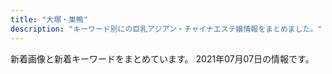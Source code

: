 ```yaml
---
title: "大塚・巣鴨"
description: "キーワード別にの巨乳アジアン・チャイナエステ嬢情報をまとめました。"
---
```


新着画像と新着キーワードをまとめています。
2021年07月07日の情報です。

<DmmAffiliateIns />
<KeywordTable
  shops={
    [
    {
        "keywords": {},
        "name": "\u660e\u6d1e",
        "img_links": [
            "https://townnet.ne.jp/myondon/top/staff/img/aya.jpg",
            "https://townnet.ne.jp/myondon/img/img_02.jpg",
            "https://townnet.ne.jp/myondon/top/view/img/v_03.jpg",
            "https://townnet.ne.jp/myondon/top/view/img/s_12.jpg",
            "https://townnet.ne.jp/myondon/top/staff/img/hal.jpg",
            "https://townnet.ne.jp/myondon/top/img/information.jpg",
            "https://townnet.ne.jp/myondon/top/view/img/s_10.jpg",
            "https://townnet.ne.jp/myondon/top/view/img/s_11.jpg",
            "https://townnet.ne.jp/myondon/top/view/img/v_06.jpg",
            "https://townnet.ne.jp/myondon/top/view/img/s_02.jpg",
            "https://townnet.ne.jp/myondon/top/view/img/s_05.jpg",
            "https://townnet.ne.jp/myondon/top/view/img/s_03.jpg",
            "https://townnet.ne.jp/myondon/top/staff/img/kaori.jpg",
            "https://townnet.ne.jp/myondon/top/view/img/v_05.jpg",
            "https://townnet.ne.jp/myondon/top/view/img/s_08.jpg",
            "https://townnet.ne.jp/myondon/top/staff/img/momo.jpg",
            "https://townnet.ne.jp/myondon/top/access/img/kanban.jpg",
            "https://townnet.ne.jp/myondon/top/view/img/v_07.jpg",
            "https://townnet.ne.jp/myondon/top/img/net1.jpg",
            "https://townnet.ne.jp/myondon/top/view/img/s_09.jpg",
            "https://townnet.ne.jp/myondon/top/view/img/v_04.jpg",
            "https://townnet.ne.jp/myondon/top/staff/img/kaori_1.jpg",
            "https://townnet.ne.jp/myondon/top/view/img/s_06.jpg",
            "https://townnet.ne.jp/myondon/top/view/img/v_02.jpg",
            "https://townnet.ne.jp/myondon/top/system/img/price.jpg",
            "https://townnet.ne.jp/myondon/top/staff/img/bb.jpg",
            "https://townnet.ne.jp/myondon/top/system/img/net.jpg",
            "https://townnet.ne.jp/myondon/top/view/img/v_08.jpg",
            "https://townnet.ne.jp/myondon/top/staff/img/mari.jpg",
            "https://townnet.ne.jp/myondon/top/view/img/s_01.jpg",
            "https://townnet.ne.jp/myondon/top/view/img/s_07.jpg",
            "https://townnet.ne.jp/myondon/top/view/img/v_01.jpg",
            "https://townnet.ne.jp/myondon/top/view/img/s_04.jpg",
            "https://townnet.ne.jp/myondon/top/staff/img/g_6576.jpg"
        ],
        "station": "JR\u5927\u585a\u99c5\u5317\u53e3",
        "url": "https://townnet.ne.jp/myondon/"
    },
    {
        "station": "JR\u5927\u585a\u99c5\u5317\u53e3",
        "img_links": [
            "https://ootsuka-esthe.com/wp-content/uploads/2021/06/\u96fb\u8a71\u756a\u53f7TOP.jpg",
            "https://ootsuka-esthe.com/wp-content/uploads/2021/05/\u30d7\u30ec\u30bc\u30f3\u30c6\u30fc\u30b7\u30e7\u30f3\uff13-1-300x139.jpg",
            "https://ootsuka-esthe.com/wp-content/uploads/2021/05/\u30d7\u30ec\u30bc\u30f3\u30c6\u30fc\u30b7\u30e7\u30f3\uff12-300x139.jpg",
            "https://ootsuka-esthe.com/wp-content/uploads/2021/05/c299901-225x300.jpg",
            "https://ootsuka-esthe.com/wp-content/uploads/2021/05/c99801-225x300.jpg",
            "https://ootsuka-esthe.com/wp-content/uploads/2021/05/c100001-225x300.jpg",
            "https://ootsuka-esthe.com/wp-content/uploads/2021/05/\u30d7\u30ec\u30bc\u30f3\u30c6\u30fc\u30b7\u30e7\u30f3\uff13-300x144.jpg"
        ],
        "keywords": {
            "F": 4,
            "92": 4,
            "87": 20,
            "D": 20
        },
        "name": "\u611b",
        "url": "https://ootsuka-esthe.com/"
    },
    {
        "station": "JR\u99d2\u8fbc\u99c5\u5317\u53e3",
        "img_links": [
            "http://relaxation.ebb.jp/2/uploadimg/1623304693.jpg",
            "http://relaxation.ebb.jp/vis_theptframe.png",
            "http://relaxation.ebb.jp/2/uploadimg/1622415926.jpg",
            "http://relaxation.ebb.jp/2/uploadimg/1625038221.jpg",
            "http://relaxation.ebb.jp/int2.jpg",
            "http://relaxation.ebb.jp/int1.jpg",
            "http://relaxation.ebb.jp/2/uploadimg/1622415919.jpg",
            "http://relaxation.ebb.jp/2/uploadimg/1614080297.jpg",
            "http://relaxation.ebb.jp/2/uploadimg/1614080305.jpg",
            "http://relaxation.ebb.jp/2/uploadimg/1622445774.jpg",
            "http://relaxation.ebb.jp/2/uploadimg/1614080268.jpg",
            "http://relaxation.ebb.jp/dozdLZQPkhPUwC2.png",
            "http://relaxation.ebb.jp/2/uploadimg/1622415787.jpg",
            "http://relaxation.ebb.jp/2/uploadimg/1625038168.jpg",
            "http://relaxation.ebb.jp/2/uploadimg/1622446106.jpg",
            "http://relaxation.ebb.jp/int3.jpg",
            "http://relaxation.ebb.jp/2/uploadimg/1622958883.jpg",
            "http://relaxation.ebb.jp/2/uploadimg/1622415878.jpg"
        ],
        "keywords": {
            "87": 12,
            "98": 12,
            "C": 24,
            "E": 12,
            "84": 24,
            "D": 24,
            "86": 12,
            "G": 24
        },
        "url": "http://relaxation.ebb.jp/",
        "name": "\u7652\u51e6\uff5e\u30e6\u30c9\u30b3\u30ed\uff5e"
    },
    {
        "name": "RelaCute no.1\u30fb\u30ea\u30e9\u30ad\u30e5\u30fc\u30c8 no.1",
        "station": "\u897f\u5de3\u9d28\u99c5A3\u53e3",
        "img_links": [],
        "url": "http://mermaid.tyo.ac/",
        "keywords": {}
    },
    {
        "url": "http://arm-es.com/",
        "station": "JR\u99d2\u8fbc\u99c5\u6771\u53e3",
        "keywords": {},
        "img_links": [
            "http://arm-es.com/media/sites/13/elementor/thumbs/1612941267-3-p2nc2n5s8wdne3iijmujipa4axtqhup7qyec8bx9rs.jpg",
            "http://arm-es.com/media/sites/13/elementor/thumbs/1620398909-1-p6tkxy0ltzgi90uyzgw6t8z0s28e1bsp25cklhd2g0.jpg",
            "http://arm-es.com/media/sites/13/2021/02/r1-1.jpg",
            "http://arm-es.com/media/sites/13/elementor/thumbs/1613538765-F562FBE7-D9D5-4A85-97B7-94AF100F9870-p2zdfc5no7l6u0mpugrrh7estz1rfzcbvcszv6b2cg.jpeg",
            "http://arm-es.com/media/sites/13/2021/02/r2-1.jpg",
            "http://arm-es.com/media/sites/13/elementor/thumbs/1619432795-1-p6a48o8wfryoxtz2upg7drb5sqdut37uwnb0df4h40.jpg",
            "http://arm-es.com/media/sites/13/2021/03/1616658266-9AFA83A6-DA81-4A53-8BB7-573D97A63C23.jpeg",
            "http://arm-es.com/media/sites/13/elementor/thumbs/1615907550-DE5AD401-0C44-4EC3-AB52-CB94A75B4D20-p4b3gedphkahsbf1rk9reb6hl6w950twbseooo34ps.jpeg",
            "http://arm-es.com/media/sites/13/elementor/thumbs/1612941250-2-p2nc276jzst1ag5kjadb8ljz412n1kwl8w2sec9qjk.jpg",
            "http://arm-es.com/media/sites/13/elementor/thumbs/1612941250-2-p2nc276j0prrwq5q4xxvubba7e0huzxs0rb32mkypk.jpg",
            "http://arm-es.com/media/sites/13/2021/02/1612779404-flash.jpg",
            "http://arm-es.com/media/sites/13/elementor/thumbs/1623719718-2-p8ohgdye5w1igswx9b0t9ohujj7obbd4f70dqautgg.jpg",
            "http://arm-es.com/media/sites/13/elementor/thumbs/1612941267-3-p2nc2n5t7zewrticxz9ywzit7kvvofo0z361k1m1ls.jpg",
            "http://arm-es.com/media/sites/13/2021/02/1612779406-flash1.jpg",
            "http://arm-es.com/media/sites/13/2021/02/1613544003-c19.jpg",
            "http://arm-es.com/media/sites/13/elementor/thumbs/1614830040-A4F263E2-84CF-4064-849B-5F1D3A8962B7-p3pdykoker7f35d9jk8yis75bexrtphuaa8gl2e10g.jpeg",
            "http://arm-es.com/media/sites/13/elementor/thumbs/1612941234-1-p2nc1s53zd76qyrkkrfuqf3wp82mfua2movbe779h4.jpg",
            "http://arm-es.com/media/sites/13/elementor/thumbs/1623076401-1-p8bivcvfbo69pdjd473zpuosrfmws3bi1m4vhxza1s.jpg",
            "http://arm-es.com/media/sites/13/2021/03/1616658265-717B549D-EE02-4F25-9DF3-43649AB2785F.jpeg",
            "http://arm-es.com/media/sites/13/2021/02/1612776477-top.jpg",
            "http://arm-es.com/media/sites/13/elementor/thumbs/1612941358-6-p2nc50p3itmqqm29o5tlblp2d044yb4sepriwieg1k.jpg",
            "http://arm-es.com/media/sites/13/elementor/thumbs/1612941284-4-p2nc3351h2zivgvaybr7738yehmz4pgnh5hle19ku0.jpg",
            "http://arm-es.com/media/sites/13/elementor/thumbs/1612941410-5-p2nc6dkpe7hnic39qqy6x9d191f82kitxforuwdz20.jpg",
            "http://arm-es.com/media/sites/13/elementor/thumbs/1612941234-1-p2nc1s54yg8g4orez3va4pcllv4rmf8vutn0pww1b4.jpg",
            "http://arm-es.com/media/sites/13/2021/04/1624933712-2.jpg"
        ],
        "name": "\u30de\u30b7\u30e5\u30de\u30ed"
    },
    {
        "url": "http://hi-msg.com/cocochi/",
        "keywords": {
            "87": 7,
            "E": 7,
            "86": 14
        },
        "name": "COCOCHI",
        "station": "JR\u5927\u585a\u99c5\u5317\u53e3",
        "img_links": [
            "http://hi-msg.com/cocochi/images/slider/slide3.png",
            "http://hi-msg.com/cocochi/images/staff_images/st2.jpg",
            "http://hi-msg.com/cocochi/images/staff_images/st3.jpg",
            "http://hi-msg.com/cocochi/images/an_4_01.jpg",
            "http://hi-msg.com/cocochi/images/an_3_01.jpg",
            "http://hi-msg.com/cocochi/images/index_01.jpg",
            "http://hi-msg.com/cocochi/images/an_6_02.jpg",
            "http://hi-msg.com/cocochi/images/an_1_02.jpg",
            "http://hi-msg.com/cocochi/images/staff_images/st1.jpg",
            "http://hi-msg.com/cocochi/images/slider/slide1s.png",
            "http://hi-msg.com/cocochi/images/an_2_01.jpg",
            "http://hi-msg.com/cocochi/images/an_5_02.jpg",
            "http://hi-msg.com/cocochi/images/r4.jpg",
            "http://hi-msg.com/cocochi/images/an_2_02.jpg",
            "http://hi-msg.com/cocochi/images/fbb.jpg",
            "http://hi-msg.com/cocochi/images/an_6_01.jpg",
            "http://hi-msg.com/cocochi/images/slider/slide2s.png",
            "http://hi-msg.com/cocochi/images/r1.jpg",
            "http://hi-msg.com/cocochi/images/an_5_01.jpg",
            "http://hi-msg.com/cocochi/images/slider/slide2.png",
            "http://hi-msg.com/cocochi/images/staff_images/sl.png",
            "http://hi-msg.com/cocochi/images/r3.jpg",
            "http://hi-msg.com/cocochi/images/index-1.jpg",
            "http://hi-msg.com/cocochi/images/sys1.jpg",
            "http://hi-msg.com/cocochi/images/slider/slide3s.png",
            "http://hi-msg.com/cocochi/images/eve.png",
            "http://hi-msg.com/cocochi/images/qr.jpg",
            "http://hi-msg.com/cocochi/images/r2.jpg",
            "http://hi-msg.com/cocochi/images/an_3_02.jpg",
            "http://hi-msg.com/cocochi/images/an_4_02.jpg",
            "http://hi-msg.com/cocochi/images/slider/slide1.png",
            "http://hi-msg.com/cocochi/images/index-2.jpg",
            "http://hi-msg.com/cocochi/images/an_1_01.jpg"
        ]
    },
    {
        "url": "http://rinpa-awa.info/",
        "keywords": {},
        "img_links": [],
        "name": "\u99a8-\u304b\u304a\u308a-",
        "station": "JR\u5927\u585a\u99c5\u5317\u53e3"
    },
    {
        "name": "\u51db\u82b1 \u308a\u3093\u304b",
        "keywords": {
            "F": 4,
            "E": 14,
            "\u30bb\u30af\u30b7\u30fc": 2,
            "D": 20
        },
        "img_links": [
            "https://rin-este.info/wp-content/uploads/2021/02/shaujsialskas.jpg",
            "https://rin-este.info/wp-content/themes/este/img/top-img01.png",
            "https://rin-este.info/wp-content/themes/este/img/4.jpg",
            "https://rin-este.info/wp-content/uploads/2021/02/sajioaioaa1.jpg",
            "https://rin-este.info/wp-content/themes/este/img/2.jpg",
            "https://rin-este.info/wp-content/uploads/2021/02/1saijojsaiosa.jpg",
            "http://rin-este.info/wp-content/themes/este/img/top-img05.png",
            "http://rin-este.info/wp-content/themes/este/img/tel_footer.png",
            "https://rin-este.info/wp-content/themes/este/img/tel_header.png",
            "http://rin-este.info/wp-content/themes/este/img/2.jpg",
            "https://rin-este.info/wp-content/uploads/2021/02/0006.jpg",
            "https://rin-este.info/wp-content/themes/este/img/call.png",
            "https://rin-este.info/wp-content/uploads/2021/02/00002101021.jpg",
            "http://rin-este.info/wp-content/themes/este/img/tel_header.png",
            "http://rin-este.info/wp-content/themes/este/img/4.jpg",
            "http://rin-este.info/wp-content/themes/este/img/top-img01.png",
            "https://rin-este.info/wp-content/themes/este/img/top-img03.png",
            "https://rin-este.info/wp-content/uploads/2021/02/3sjaioaoisaas.jpg",
            "https://rin-este.info/wp-content/themes/este/img/top-img04.png",
            "http://rin-este.info/wp-content/themes/este/img/call.png",
            "https://rin-este.info/wp-content/themes/este/img/top-img02.png",
            "https://rin-este.info/wp-content/uploads/2021/02/jsioaioasoai.jpg",
            "https://rin-este.info/wp-content/themes/este/img/3.jpg",
            "http://rin-este.info/wp-content/themes/este/img/3.jpg",
            "https://rin-este.info/wp-content/themes/este/img/tel_footer.png",
            "https://rin-este.info/wp-content/themes/este/img/top-img05.png",
            "https://rin-este.info/wp-content/themes/este/img/1.jpg",
            "http://rin-este.info/wp-content/themes/este/img/top-img04.png",
            "http://rin-este.info/wp-content/themes/este/img/1.jpg",
            "http://rin-este.info/wp-content/themes/este/img/top-img02.png",
            "https://rin-este.info/wp-content/uploads/2021/02/0000000000.jpg"
        ],
        "station": "JR\u5927\u585a\u99c5\u5357\u53e3",
        "url": "http://rin-este.info/"
    },
    {
        "keywords": {
            "86": 1,
            "89": 1,
            "D": 1,
            "C": 7,
            "88": 3,
            "87": 3
        },
        "img_links": [
            "http://www.ko-story.com/css/osusume-17a.jpg",
            "http://www.ko-story.com/css/head-change.jpg",
            "http://www.ko-story.com/css/nav/nav-006.jpg",
            "http://www.ko-story.com/css/main-girl02.png",
            "http://www.ko-story.com/css/tel01.png",
            "http://www.ko-story.com/css/nav/nav-005.jpg",
            "http://www.ko-story.com/css/staff/staff-0010-b.jpg",
            "http://www.ko-story.com/css/staff/staff-06-a.jpg",
            "http://www.ko-story.com/css/osusume-0011.jpg",
            "http://www.ko-story.com/css/main-staff03.jpg",
            "http://www.ko-story.com/css/staff/staff-0005-a.jpg",
            "http://www.ko-story.com/css/staff/staff-008-b.jpg",
            "http://www.ko-story.com/css/nav/nav-003.jpg",
            "http://www.ko-story.com/css/nav/nav-002.jpg",
            "http://www.ko-story.com/css/top01-left03.jpg",
            "http://www.ko-story.com/css/top01-left01.png",
            "http://www.ko-story.com/css/staff/staff-06-b.jpg",
            "http://www.ko-story.com/css/main-staff01.jpg",
            "http://www.ko-story.com/css/staff/staff-008-a.jpg",
            "http://www.ko-story.com/css/staff/staff-0010-a.jpg",
            "http://www.ko-story.com/css/nav/nav-004.jpg",
            "http://www.ko-story.com/css/staff/staff-0005-b.jpg",
            "http://www.ko-story.com/css/nav/nav-007.jpg",
            "http://www.ko-story.com/css/osusume-016.jpg",
            "http://www.ko-story.com/css/top01-left02.jpg",
            "http://www.ko-story.com/css/nav/nav-001.jpg"
        ],
        "station": "JR\u99d2\u8fbc\u99c5\u5357\u53e3",
        "name": "\u30b9\u30c8\u30fc\u30ea\u30fc",
        "url": "http://www.ko-story.com/"
    },
    {
        "station": "JR\u5de3\u9d28\u99c5\u6b63\u9762\u53e3",
        "url": "http://www.relax-luck.work/",
        "name": "Relax Luck",
        "img_links": [
            "http://www.relax-luck.work/images/interior_t.jpg",
            "http://www.relax-luck.work/sp/images/footer.jpg",
            "http://www.relax-luck.work/img/erika1.jpg",
            "http://www.relax-luck.work/sp/img/erika2.jpg",
            "http://www.relax-luck.work/sp/staff/miho.jpg",
            "http://www.relax-luck.work/img/miho2.jpg",
            "http://www.relax-luck.work/sp/images/ac1.jpg",
            "http://www.relax-luck.work/sp/menu/top.jpg",
            "http://www.relax-luck.work/img/erika2.jpg",
            "http://www.relax-luck.work/sp/img/sizuka2.jpg",
            "http://www.relax-luck.work/sp/images/head.jpg",
            "http://www.relax-luck.work/images/ta.jpg",
            "http://www.relax-luck.work/images/1.jpg",
            "http://www.relax-luck.work/img/sizuka2.jpg",
            "http://www.relax-luck.work/sp/images/ac1.png",
            "http://www.relax-luck.work/sp/img/erika1.jpg",
            "http://www.relax-luck.work/images/sys.png",
            "http://www.relax-luck.work/sp/images/news.jpg",
            "http://www.relax-luck.work/images/rec2.jpg",
            "http://www.relax-luck.work/images/3.jpg",
            "http://www.relax-luck.work/sp/images/rec2.jpg",
            "http://www.relax-luck.work/sp/images/int2.png",
            "http://www.relax-luck.work/images/4.jpg",
            "http://www.relax-luck.work/sp/staff/siori.jpg",
            "http://www.relax-luck.work/images/2.jpg",
            "http://www.relax-luck.work/images/staff_t.jpg",
            "http://www.relax-luck.work/sp/img/sizuka1.jpg",
            "http://www.relax-luck.work/sp/images/int1.png",
            "http://www.relax-luck.work/sp/images/tel.png",
            "http://www.relax-luck.work/img/miho1.jpg",
            "http://www.relax-luck.work/sp/images/ta.png",
            "http://www.relax-luck.work/sp/images/interior_t.jpg",
            "http://www.relax-luck.work/sp/images/staff_t.jpg",
            "http://www.relax-luck.work/images/int1.png",
            "http://www.relax-luck.work/images/int2.png",
            "http://www.relax-luck.work/sp/img/siori1.jpg",
            "http://www.relax-luck.work/sp/images/rec1.jpg",
            "http://www.relax-luck.work/images/news_t.jpg",
            "http://www.relax-luck.work/images/rec1.jpg",
            "http://www.relax-luck.work/images/sm.jpg",
            "http://www.relax-luck.work/sp/staff/sizuka.jpg",
            "http://www.relax-luck.work/images/tr.jpg",
            "http://www.relax-luck.work/img/sizuka1.jpg",
            "http://www.relax-luck.work/images/head.jpg",
            "http://www.relax-luck.work/images/ac1.jpg",
            "http://www.relax-luck.work/img/siori2.jpg",
            "http://www.relax-luck.work/sp/staff/erika.jpg",
            "http://www.relax-luck.work/sp/img/miho2.jpg",
            "http://www.relax-luck.work/sp/menu/staff.jpg",
            "http://www.relax-luck.work/sp/images/sys.png",
            "http://www.relax-luck.work/img/siori1.jpg",
            "http://www.relax-luck.work/sp/img/miho1.jpg",
            "http://www.relax-luck.work/sp/img/siori2.jpg"
        ],
        "keywords": {}
    },
    {
        "img_links": [],
        "station": "JR\u99d2\u8fbc\u99c5\u5357\u53e3",
        "keywords": {},
        "url": "http://iyashinomori.oks.bz/",
        "name": "\u7652\u3057\u306e\u68ee"
    },
    {
        "url": "http://ko-relax.info/",
        "station": "JR\u99d2\u8fbc\u99c5\u6771\u53e3",
        "keywords": {},
        "img_links": [],
        "name": "\u3066\u3082\u307f\u3084"
    },
    {
        "name": "\u5343\u4ee3\u5bb6",
        "station": "\u5de3\u9d28\u99c5A3\u51fa\u53e3",
        "keywords": {},
        "img_links": [
            "http://www.tiyoya.work/images/int1.png",
            "http://www.tiyoya.work/staff/sakura.jpg",
            "http://www.tiyoya.work/staff/momo.jpg",
            "http://www.tiyoya.work/img/momo1.jpg",
            "http://www.tiyoya.work/images/interior_t.jpg",
            "http://www.tiyoya.work/images/rec2.jpg",
            "http://www.tiyoya.work/images/news.jpg",
            "http://www.tiyoya.work/images/staff_t.jpg",
            "http://www.tiyoya.work/images/sys.png",
            "http://www.tiyoya.work/img/sakura1.jpg",
            "http://www.tiyoya.work/img/aya1.jpg",
            "http://www.tiyoya.work/images/int2.png",
            "http://www.tiyoya.work/staff/aya.jpg",
            "http://www.tiyoya.work/images/head.jpg",
            "http://www.tiyoya.work/images/tg.jpg"
        ],
        "url": "http://www.tiyoya.work/"
    },
    {
        "keywords": {},
        "url": "https://sakura.aoaoeo.com/",
        "station": "JR\u5927\u585a\u99c5\u5317\u53e3",
        "img_links": [],
        "name": "SAKURA \u30ea\u30e9\u30af\u30bc\u30fc\u30b7\u30e7\u30f3"
    },
    {
        "img_links": [
            "http://relax-orange.work/i/img/r4.jpg",
            "http://relax-orange.work/img/st2.jpg",
            "http://relax-orange.work/img/sta3.jpg",
            "http://relax-orange.work/i/img/sta5.jpg",
            "http://relax-orange.work/img/s5.jpg",
            "http://relax-orange.work/img/m50.png",
            "http://relax-orange.work/img/sta2.jpg",
            "http://relax-orange.work/i/img/s2.jpg",
            "http://relax-orange.work/i/img/r3.jpg",
            "http://relax-orange.work/img/m3.png",
            "http://relax-orange.work/img/nos.jpg",
            "http://relax-orange.work/img/m30.png",
            "http://relax-orange.work/i/img/r2.jpg",
            "http://relax-orange.work/img/st5.jpg",
            "http://relax-orange.work/img/sta5.jpg",
            "http://relax-orange.work/img/m40.png",
            "http://relax-orange.work/img/mobile-botton-0.png",
            "http://relax-orange.work/img/s2.jpg",
            "http://relax-orange.work/img/s1.jpg",
            "http://relax-orange.work/i/img/s1.jpg",
            "http://relax-orange.work/i/img/s3.jpg",
            "http://relax-orange.work/i/img/kanban.jpg",
            "http://relax-orange.work/img/st1.jpg",
            "http://relax-orange.work/i/img/s5.jpg",
            "http://relax-orange.work/img/m6.png",
            "http://relax-orange.work/img/m2.png",
            "http://relax-orange.work/img/m4.png",
            "http://relax-orange.work/i/img/r1.jpg",
            "http://relax-orange.work/img/sta1.jpg",
            "http://relax-orange.work/img/m60.png",
            "http://relax-orange.work/img/m1.png",
            "http://relax-orange.work/img/m5.png",
            "http://relax-orange.work/img/m20.png",
            "http://relax-orange.work/img/kanban.jpg",
            "http://relax-orange.work/img/st3.jpg",
            "http://relax-orange.work/img/s3.jpg",
            "http://relax-orange.work/i/img/acc.jpg"
        ],
        "name": "\u30aa\u30ec\u30f3\u30b8",
        "url": "http://relax-orange.work/",
        "station": "JR\u5de3\u9d28\u99c5\u5317\u53e3",
        "keywords": {
            "C": 14,
            "86": 4,
            "85": 3,
            "D": 4,
            "87": 3,
            "E": 3,
            "88": 3
        }
    },
    {
        "url": "http://koukou.ests.co/",
        "station": "JR\u99d2\u8fbc\u99c5\u5317\u53e3",
        "keywords": {},
        "img_links": [],
        "name": "\u3046\u3055\u304e"
    },
    {
        "station": "JR\u5de3\u9d28\u99c5",
        "keywords": {
            "\u30bb\u30af\u30b7\u30fc": 3,
            "D": 11,
            "F": 4,
            "\u30c0\u30a4\u30ca\u30de\u30a4\u30c8": 3
        },
        "name": "\u604b",
        "img_links": [
            "https://koi-relax.tokyo/wp-content/themes/este/img/call.png",
            "https://koi-relax.tokyo/wp-content/themes/este/img/top-img01b.png",
            "https://koi-relax.tokyo/wp-content/themes/este/img/tel_header.png",
            "https://koi-relax.tokyo/wp-content/uploads/2021/05/2187ty.jpg",
            "https://koi-relax.tokyo/wp-content/uploads/2021/03/987syatdf.jpg",
            "https://koi-relax.tokyo/wp-content/uploads/2021/03/iuygfas.jpg",
            "https://koi-relax.tokyo/wp-content/themes/este/img/top-img03.png",
            "https://koi-relax.tokyo/wp-content/themes/este/img/tel_footer.png",
            "https://koi-relax.tokyo/wp-content/themes/este/img/2.jpg",
            "https://koi-relax.tokyo/wp-content/uploads/2021/03/ui2yt1fg.jpg",
            "https://koi-relax.tokyo/wp-content/themes/este/img/top-img02b.png",
            "https://koi-relax.tokyo/wp-content/uploads/2021/05/98726151.jpg",
            "https://koi-relax.tokyo/wp-content/themes/este/img/3.jpg",
            "https://koi-relax.tokyo/wp-content/themes/este/img/4.jpg",
            "https://koi-relax.tokyo/wp-content/themes/este/img/1.jpg",
            "https://koi-relax.tokyo/wp-content/uploads/2021/05/90829716ty.jpg",
            "https://koi-relax.tokyo/wp-content/themes/este/img/top-img01a.png"
        ],
        "url": "https://koi-relax.tokyo/"
    },
    {
        "url": "http://alinse.xyz/",
        "img_links": [
            "http://alinse.xyz/uploads/210519/1-21051Z95522101.jpg",
            "http://alinse.xyz/picture/call.png",
            "http://alinse.xyz/picture/tel.png",
            "http://alinse.xyz/uploads/210602/1-2106021F242339.jpg",
            "http://alinse.xyz/uploads/210519/1-21051Z954121X.jpg",
            "http://alinse.xyz/uploads/210602/1-2106021F30R25.jpg",
            "http://alinse.xyz/uploads/210615/1-21061509535W17.jpg",
            "http://alinse.xyz/uploads/210602/1-2106021F033349.jpg",
            "http://alinse.xyz/picture/top-img10.jpg",
            "http://alinse.xyz/uploads/210615/1-2106150956333I.jpg",
            "http://alinse.xyz/uploads/210615/1-210615095516132.jpg",
            "http://alinse.xyz/uploads/210602/1-2106021F0163M.jpg",
            "http://alinse.xyz/uploads/210615/1-210615095409211.jpg",
            "http://alinse.xyz/picture/3.jpg",
            "http://alinse.xyz/uploads/210519/1-21051Z95156419.jpg",
            "http://alinse.xyz/picture/top-img01.png",
            "http://alinse.xyz/picture/1.jpg",
            "http://alinse.xyz/uploads/210519/1-21051Z95402Q6.jpg",
            "http://alinse.xyz/picture/2.jpg",
            "http://alinse.xyz/uploads/210615/1-21061509564S23.jpg",
            "http://alinse.xyz/uploads/210519/1-21051Z95534935.jpg",
            "http://alinse.xyz/uploads/210615/1-210615095529140.jpg",
            "http://alinse.xyz/picture/4.jpg",
            "http://alinse.xyz/uploads/210519/1-21051Z9520c53.jpg"
        ],
        "name": "\u304a\u304b\u3048\u308a",
        "station": "JR\u5927\u585a\u99c5\u5357\u53e3",
        "keywords": {
            "C": 10,
            "D": 9
        }
    }
]
}
/>
<DmmAffiliateScript />
